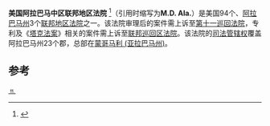 {{Infobox U.S. district court
|district name =  美国阿拉巴马中区联邦地区法院
|abbrev = M.D. Ala.
|appeals to = 第十一巡回
|map image name = 
|map image width = 200
|map image caption = 
|seal = 
|seal size = 160
|established = 1839年2月6日 
|judges assigned = 3
|chief judge = William Keith Watkins
|official site = http://www.almd.uscourts.gov
}}

'''美国阿拉巴马中区联邦地区法院''' <ref name="中文名参考">{{cite web | url=http://rmfyb.chinacourt.org/paper/html/2011-11/11/content_35819.htm | title=中文名参考 | accessdate=2013-08-08 | archive-date=2020-04-07 | archive-url=https://web.archive.org/web/20200407085029/http://rmfyb.chinacourt.org/paper/html/2011-11/11/content_35819.htm | dead-url=no }}</ref>（引用时缩写为'''M.D. Ala.'''）是美国94个、[[阿拉巴马州|阿拉巴马州]]3个[[联邦地区法院|联邦地区法院]]之一。该法院审理后的案件需上诉至[[美国联邦第十一巡回上诉法院|第十一巡回法院]]，专利及《[[塔克法案|塔克法案]]》相关的案件需上诉至[[联邦巡回区法院|联邦巡回区法院]]。该法院的[[司法管辖权|司法管辖权]]覆盖阿拉巴马州23个郡，总部在[[蒙哥马利_(亚拉巴马州)|蒙哥马利 (亚拉巴马州)]]。

==参考==
{{reflist}}
{{联邦地区法院}}

[[Category:美国联邦地区法院|⒒]]